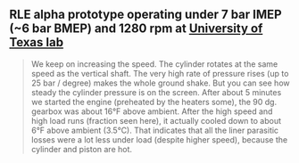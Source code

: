 ## RLE alpha prototype operating under 7 bar IMEP (~6 bar BMEP) and 1280 rpm at [University of Texas lab](https://utenginegroup.com)


<div className={"nx-flex nx-flex-col nx-justify-center"}>
    <YoutubeEmbed embedId={"3YRRf8qLdUE"}/>
    <div style={{paddingTop: "1.5rem"}}/>
</div>

> We keep on increasing the speed.  The cylinder rotates at the same speed as the vertical shaft.  The very high rate of pressure rises (up to 25 bar / degree) makes the whole ground shake.  But you can see how steady the cylinder pressure is on the screen.  After about 5 minutes we started the engine (preheated by the heaters some), the 90 dg. gearbox was about 16°F above ambient.  After the high speed and high load runs (fraction seen here), it actually cooled down to about 6°F above ambient (3.5°C).  That indicates that all the liner parasitic losses were a lot less under load (despite higher speed), because the cylinder and piston are hot.